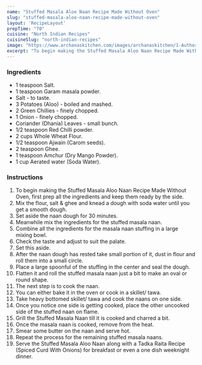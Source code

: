 ---
name: "Stuffed Masala Aloo Naan Recipe Made Without Oven"
slug: "stuffed-masala-aloo-naan-recipe-made-without-oven"
layout: 'RecipeLayout'
prepTime: "70"
cuisine: "North Indian Recipes"
cuisineSlug: "north-indian-recipes"
image: "https://www.archanaskitchen.com/images/archanaskitchen/1-Author/Aparna_Dubey/Stuffed_Chur_Chur_Naan__with_or_without_oven.jpg"
excerpt: "To begin making the Stuffed Masala Aloo Naan Recipe Made Without Oven, first prep all the ingredients and keep them ready by the side"
---

### Ingredients

- 1 teaspoon Salt.
- 1 teaspoon Garam masala powder.
- Salt - to taste.
- 3 Potatoes (Aloo) - boiled and mashed.
- 2 Green Chillies - finely chopped.
- 1 Onion - finely chopped.
- Coriander (Dhania) Leaves - small bunch.
- 1/2 teaspoon Red Chilli powder.
- 2 cups Whole Wheat Flour.
- 1/2 teaspoon Ajwain (Carom seeds).
- 2 teaspoon Ghee.
- 1 teaspoon Amchur (Dry Mango Powder).
- 1 cup Aerated water (Soda Water).

### Instructions

1. To begin making the Stuffed Masala Aloo Naan Recipe Made Without Oven, first prep all the ingredients and keep them ready by the side.
1. Mix the flour, salt & ghee and knead a dough with soda water until you get a smooth dough.
1. Set aside the naan dough for 30 minutes.
1. Meanwhile mix the ingredients for the stuffed masala naan.
1. Combine all the ingredients for the masala naan stuffing in a large mixing bowl.
1. Check the taste and adjust to suit the palate.
1. Set this aside.
1. After the naan dough has rested take small portion of it, dust in flour and roll them into a small circle.
1. Place a large spoonful of the stuffing in the center and seal the dough.
1. Flatten it and roll the stuffed masala naan just a bit to make an oval or round shape.
1. The next step is to cook the naan.
1. You can either bake it in the oven or cook in a skillet/ tawa.
1. Take heavy bottomed skillet/ tawa and cook the naans on one side.
1. Once you notice one side is getting cooked, place the other uncooked side of the stuffed naan on flame.
1. Grill the Stuffed Masala Naan till it is cooked and charred a bit.
1. Once the masala naan is cooked, remove from the heat.
1. Smear some butter on the naan and serve hot.
1.  Repeat the process for the remaining stuffed masala naans.
1. Serve the Stuffed Masala Aloo Naan along with a Tadka Raita Recipe (Spiced Curd With Onions) for breakfast or even a one dish weeknight dinner.
